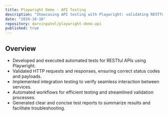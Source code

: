 ```yaml
---
title: Playwright Demo - API Testing
description: "Showcasing API testing with Playwright: validating RESTful endpoints, automating workflows, and generating clear test reports with status checks and response validation"
date: "2024-10-10"
repository: darvinpatel/playwright-demo-api
published: true
---
```


## Overview

- Developed and executed automated tests for RESTful APIs using Playwright.
- Validated HTTP requests and responses, ensuring correct status codes and payloads.
- Implemented integration testing to verify seamless interaction between services.
- Automated workflows for efficient testing and streamlined validation processes.
- Generated clear and concise test reports to summarize results and facilitate troubleshooting.